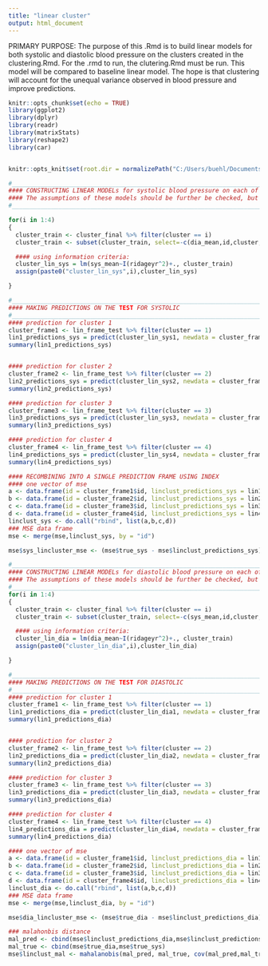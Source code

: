 ---
title: "linear cluster"
output: html_document
---

PRIMARY PURPOSE: 
The purpose of this .Rmd is to build linear models for both systolic and diastolic blood pressure on the clusters created in the clustering.Rmd. For the .rmd to run, the clutering.Rmd must be run. This model will be compared to baseline linear model. The hope is that clustering will account for the unequal variance observed in blood pressure and improve predictions. 

```{r setup, include=FALSE}
knitr::opts_chunk$set(echo = TRUE)
library(ggplot2)
library(dplyr)
library(readr)
library(matrixStats)
library(reshape2)
library(car) 


knitr::opts_knit$set(root.dir = normalizePath("C:/Users/buehl/Documents/classes/senior-research"))
```



```{r}
#___________________________________________________________________________________________________
#### CONSTRUCTING LINEAR MODELs for systolic blood pressure on each of the clusters 
#### The assumptions of these models should be further be checked, but this should give an initial idea. 
#___________________________________________________________________________________________________

for(i in 1:4)
{
  cluster_train <- cluster_final %>% filter(cluster == i)
  cluster_train <- subset(cluster_train, select=-c(dia_mean,id,cluster,mult))

  #### using information criteria:
  cluster_lin_sys = lm(sys_mean~I(ridageyr^2)+., cluster_train)
  assign(paste0("cluster_lin_sys",i),cluster_lin_sys)

}
```



```{r}
#___________________________________________________________________________________________________
#### MAKING PREDICTIONS ON THE TEST FOR SYSTOLIC 
#___________________________________________________________________________________________________
#### prediction for cluster 1
cluster_frame1 <- lin_frame_test %>% filter(cluster == 1) 
lin1_predictions_sys = predict(cluster_lin_sys1, newdata = cluster_frame1)
summary(lin1_predictions_sys)


#### prediction for cluster 2
cluster_frame2 <- lin_frame_test %>% filter(cluster == 2)
lin2_predictions_sys = predict(cluster_lin_sys2, newdata = cluster_frame2)
summary(lin2_predictions_sys)

#### prediction for cluster 3
cluster_frame3 <- lin_frame_test %>% filter(cluster == 3)
lin3_predictions_sys = predict(cluster_lin_sys3, newdata = cluster_frame3)
summary(lin3_predictions_sys)

#### prediction for cluster 4
cluster_frame4 <- lin_frame_test %>% filter(cluster == 4)
lin4_predictions_sys = predict(cluster_lin_sys4, newdata = cluster_frame4)
summary(lin4_predictions_sys)

#### RECOMBINING INTO A SINGLE PREDICTION FRAME USING INDEX 
#### one vector of mse 
a <- data.frame(id = cluster_frame1$id, linclust_predictions_sys = lin1_predictions_sys) 
b <- data.frame(id = cluster_frame2$id, linclust_predictions_sys = lin2_predictions_sys) 
c <- data.frame(id = cluster_frame3$id, linclust_predictions_sys = lin3_predictions_sys) 
d <- data.frame(id = cluster_frame4$id, linclust_predictions_sys = lin4_predictions_sys) 
linclust_sys <- do.call("rbind", list(a,b,c,d))
### MSE data frame 
mse <- merge(mse,linclust_sys, by = "id")

mse$sys_lincluster_mse <- (mse$true_sys - mse$linclust_predictions_sys)^2


```

```{r}
#___________________________________________________________________________________________________
#### CONSTRUCTING LINEAR MODELs for diastolic blood pressure on each of the clusters 
#### The assumptions of these models should be further be checked, but this should give an initial idea. 
#___________________________________________________________________________________________________
for(i in 1:4)
{
  cluster_train <- cluster_final %>% filter(cluster == i)
  cluster_train <- subset(cluster_train, select=-c(sys_mean,id,cluster,mult))

  #### using information criteria:
  cluster_lin_dia = lm(dia_mean~I(ridageyr^2)+., cluster_train)
  assign(paste0("cluster_lin_dia",i),cluster_lin_dia)

}
```

```{r}
#___________________________________________________________________________________________________
#### MAKING PREDICTIONS ON THE TEST FOR DIASTOLIC 
#___________________________________________________________________________________________________
#### prediction for cluster 1
cluster_frame1 <- lin_frame_test %>% filter(cluster == 1) 
lin1_predictions_dia = predict(cluster_lin_dia1, newdata = cluster_frame1)
summary(lin1_predictions_dia)


#### prediction for cluster 2
cluster_frame2 <- lin_frame_test %>% filter(cluster == 2)
lin2_predictions_dia = predict(cluster_lin_dia2, newdata = cluster_frame2)
summary(lin2_predictions_dia)

#### prediction for cluster 3
cluster_frame3 <- lin_frame_test %>% filter(cluster == 3)
lin3_predictions_dia = predict(cluster_lin_dia3, newdata = cluster_frame3)
summary(lin3_predictions_dia)

#### prediction for cluster 4
cluster_frame4 <- lin_frame_test %>% filter(cluster == 4)
lin4_predictions_dia = predict(cluster_lin_dia4, newdata = cluster_frame4)
summary(lin4_predictions_dia)

#### one vector of mse 
a <- data.frame(id = cluster_frame1$id, linclust_predictions_dia = lin1_predictions_dia) 
b <- data.frame(id = cluster_frame2$id, linclust_predictions_dia = lin2_predictions_dia) 
c <- data.frame(id = cluster_frame3$id, linclust_predictions_dia = lin3_predictions_dia) 
d <- data.frame(id = cluster_frame4$id, linclust_predictions_dia = lin4_predictions_dia) 
linclust_dia <- do.call("rbind", list(a,b,c,d))
### MSE data frame 
mse <- merge(mse,linclust_dia, by = "id")

mse$dia_lincluster_mse <- (mse$true_dia - mse$linclust_predictions_dia)^2

### malahonbis distance 
mal_pred <- cbind(mse$linclust_predictions_dia,mse$linclust_predictions_sys)
mal_true <- cbind(mse$true_dia,mse$true_sys)
mse$linclust_mal <- mahalanobis(mal_pred, mal_true, cov(mal_pred,mal_true))

```



